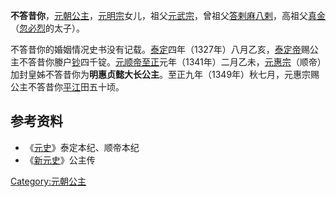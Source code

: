 {{東亞女性歷史人物
| 名稱=不答昔你
| 身份=[[元朝|元朝]]公主
| 畫像=
| 說明=
| 姓名=不答昔你
| 封爵=[[公主|公主]]
| 位號=
| 封號=明慧貞懿大长公主
| 出生年=
| 逝世年=
| 諡號=
| 父親=[[元明宗|元明宗]]
| 兄弟=[[元惠宗|元惠宗]]、[[元宁宗|元宁宗]]
|}}
'''不答昔你'''，[[元朝|元朝]][[公主|公主]]，[[元明宗|元明宗]]女儿，祖父[[元武宗|元武宗]]，曾祖父[[答剌麻八剌|答剌麻八剌]]，高祖父[[真金|真金]]（[[忽必烈|忽必烈]]的太子）。

不答昔你的婚姻情况史书没有记载。[[泰定_(元朝)|泰定]]四年（1327年）八月乙亥，[[泰定帝|泰定帝]]赐公主不答昔你媵户[[钞|钞]]四千锭。[[元顺帝|元顺帝]][[至正|至正]]元年（1341年）二月乙未，[[元惠宗|元惠宗]]（顺帝）加封皇姊不答昔你为'''明惠贞懿大长公主'''。至正九年（1349年）秋七月，元惠宗赐公主不答昔你[[平江路_(元朝)|平江]]田五十顷。

==参考资料==
*《[[元史|元史]]》泰定本纪、顺帝本纪
*《[[新元史|新元史]]》公主传

[[Category:元朝公主|Category:元朝公主]]